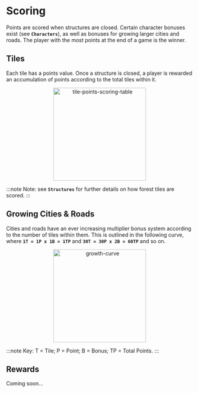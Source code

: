 # Scoring

Points are scored when structures are closed. Certain character bonuses exist (see **`Characters`**), as well as bonuses for growing larger cities and roads. The player with the most points at the end of a game is the winner.

## Tiles

Each tile has a points value. Once a structure is closed, a player is rewarded an accumulation of points according to the total tiles within it.

<div align="center">
    <img width="250" src="tile-points-scoring-table.png" alt="tile-points-scoring-table" />
</div>

:::note
Note: see **`Structures`** for further details on how forest tiles are scored.
:::

## Growing Cities & Roads

Cities and roads have an ever increasing multiplier bonus system according to the number of tiles within them. This is outlined in the following curve, where **`1T = 1P x 1B = 1TP`** and **`30T = 30P x 2B = 60TP`** and so on.

<div align="center">
    <img width="250" src="growth-curve.png" alt="growth-curve" />
</div>

:::note
Key: T = Tile; P = Point; B = Bonus; TP = Total Points.
:::

## Rewards

Coming soon...
